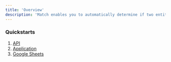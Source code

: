```yaml
---
title: 'Overview' 
description: 'Match enables you to automatically determine if two entities (people, businesses, products, places, etc.) are the same'
---
```


### Quickstarts

1. [API](/documents/match/quickstart_API)
2. [Application](/documents/match/quickstart_App)
3. [Google Sheets](/documents/match/quickstart_GoogleSheet)